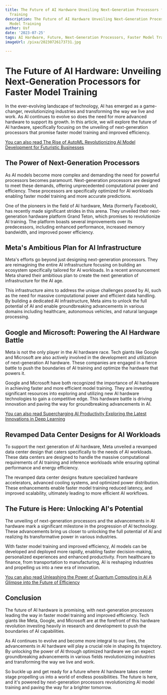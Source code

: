 ```yaml
---
title: The Future of AI Hardware Unveiling Next-Generation Processors for Faster Model
  Training
description: The Future of AI Hardware Unveiling Next-Generation Processors for Faster
  Model Training
author: Usf
date: '2023-07-25'
tags: AI Hardware, Future, Next-Generation Processors, Faster Model Training
imageUrl: /pixa/20230726173731.jpg

---
```

# The Future of AI Hardware:  Unveiling Next-Generation Processors for Faster  Model Training

In the ever-evolving  landscape of technology,  AI has emerged as a game-changer, revolutionizing industries  and transforming the  way we  live  and work. As AI continues to evolve so does the need for more advanced hardware to support its growth. In this article, we will explore the future of AI hardware, specifically focusing on the unveiling of next-generation processors that promise faster model training and improved  efficiency.

[You can also read The Rise of AutoML Revolutionizing AI Model Development for Futuristic Businesses](The%20Rise%20of%20AutoML%20Revolutionizing%20AI%20Model%20Development%20for%20Futuristic%20Businesses)


## The Power of Next-Generation Processors

As AI models become more complex and demanding  the need  for powerful processors  becomes paramount. Next-generation processors are  designed to meet these demands, offering unprecedented computational power and efficiency. These processors are specifically optimized for AI workloads  enabling faster model training  and  more accurate predictions.

One of  the pioneers in the field of AI hardware, Meta (formerly Facebook), has recently  made significant strides  in  this  arena. They unveiled their next-generation hardware platform Grand Teton, which promises to revolutionize AI  training. The platform boasts several improvements over its predecessors, including  enhanced performance, increased memory bandwidth, and improved power efficiency.

## Meta's Ambitious Plan for AI Infrastructure

Meta's efforts go beyond just designing  next-generation processors. They  are reimagining the entire AI infrastructure focusing on building an ecosystem specifically tailored for AI workloads. In a recent announcement Meta shared their ambitious plan to create the next generation of infrastructure for the AI age.

This infrastructure aims to address the unique challenges posed by AI, such as the need for massive  computational power and efficient  data  handling. By building a dedicated AI infrastructure, Meta aims to unlock the  full potential of  AI and enable groundbreaking advancements in various domains including healthcare,  autonomous vehicles, and natural language processing.

## Google and Microsoft: Powering the AI Hardware Battle

Meta is not the only player in the AI hardware race. Tech giants like Google and Microsoft are also actively involved  in the development and utilization of next-generation AI hardware. These companies are engaged in a  fierce battle to push the boundaries of AI training and optimize the hardware that powers it.

Google and Microsoft have both recognized the  importance of AI hardware in achieving faster and more efficient model training. They are investing significant resources into exploring and utilizing new  AI hardware technologies to  gain a competitive edge. This hardware battle is  driving innovation and paving the way for  groundbreaking advancements in AI.

[You  can also  read Supercharging AI Productivity Exploring the Latest  Innovations in Deep Learning](Supercharging%20AI%20Productivity%20Exploring%20the%20Latest%20Innovations%20in%20Deep%20Learning)


## Revamped Data Center Designs for AI  Workloads

To support the next generation of AI hardware, Meta  unveiled a revamped data center  design that  caters specifically to the needs of AI workloads. These data centers are designed to handle the massive computational requirements of AI training and inference workloads while ensuring  optimal performance and energy efficiency.

The revamped data center designs feature specialized hardware accelerators, advanced cooling systems, and optimized power distribution. These enhancements enable faster model training reduced latency, and improved scalability, ultimately leading to  more  efficient  AI workflows.

## The Future is Here: Unlocking AI's Potential

The  unveiling  of next-generation processors and the advancements in AI hardware  mark a significant milestone  in the progression of AI technology. These advancements  bring us closer to unlocking the full  potential of AI and  realizing its transformative power in various industries.

With faster model training and improved efficiency, AI models can be developed and  deployed more rapidly, enabling faster decision-making, personalized experiences and enhanced productivity.  From healthcare to finance, from transportation to manufacturing, AI is reshaping  industries and propelling us into a new era  of innovation.

[You can also  read Unleashing the  Power of Quantum Computing in AI A  Glimpse into the Future of Efficiency](Unleashing%20the%20Power%20of%20Quantum%20Computing%20in%20AI%20A%20Glimpse%20into%20the%20Future%20of%20Efficiency)


## Conclusion

The  future of AI hardware is promising, with next-generation processors leading  the way in faster model training and improved efficiency. Tech giants like Meta, Google,  and  Microsoft are at the forefront of this hardware revolution investing heavily in  research and development to push the boundaries of AI capabilities.

As AI continues to  evolve and become more integral to our lives, the advancements in AI hardware will  play  a crucial role in shaping its trajectory. By unlocking the  power of AI through optimized hardware we can expect groundbreaking advancements in various fields revolutionizing industries and transforming the  way we live and work.

So buckle up and get ready for a future where AI hardware takes center stage propelling us into a world of endless possibilities. The future is here, and it's powered by next-generation processors revolutionizing AI model  training  and paving the way for a brighter tomorrow.